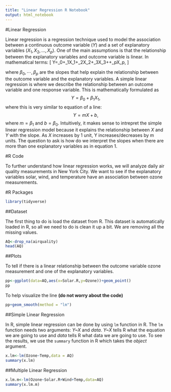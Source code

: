 ```yaml
---
title: "Linear Regression R Notebook"
output: html_notebook
---
```



#Linear Regression

Linear regression is a regression technique used to model the association between a continuous outcome variable $(Y)$ and a set of explanatory variables $(X_1,X_2,...,X_p)$. One of the main assumptions is that the relationship between the explanatory variables and outcome variable is linear. In mathematical terms:
\[\tag{1}
Y=\beta_0+\beta_1X_1+\beta_2X_2+\beta_3X_3+\cdots+\beta_pX_p,
\]

where $\beta_0,\cdots,\beta_p$ are the slopes that help explain the relationship between the outcome variable and the explanatory variables. A simple linear regression is where we describe the relationship between an outcome variable and one response variable. This is mathematically formulated as
$$\tag{2}
Y=\beta_0+\beta_1X_1,
$$
where this is very similar to equation of a line:
$$\tag{3}
Y=mX+b,
$$
where $m=\beta_1$ and $b=\beta_0$. Intuitively, it makes sense to intrepret the simple linear regression model because it explains the relationship between $X$ and $Y$ with the slope. As $X$ increases by 1 unit, Y increases/decreases by m units. The question to ask is how do we interpret the slopes when there are more than one explanatory variables as in equation 1. 

#R Code

To further understand how linear regression works, we will analyze daily air quality measurements in New York City. We want to see if the explanatory variables solar, wind, and temperature have an association between ozone measurements.

#R Packages

```r
library(tidyverse)
```


##Dataset

The first thing to do is load the dataset from R. This dataset is automatically loaded in R, so all we need to do is clean it up a bit. We are removing all the missing values.

```r
AQ<-drop_na(airquality)
head(AQ)
```

##Plots

To tell if there is a linear relationship between the outcome variable ozone measurement and one of the explanatory variables.
```r
pp<-ggplot(data=AQ,aes(x=Solar.R,y=Ozone))+geom_point()
pp
```

To help visualize the line **(do not worry about the code)**

```r
pp+geom_smooth(method = "lm")
```



##Simple Linear Regression

In R, simple linear regression can be done by using `lm` function in R. The `lm` function needs two arguments: *Y~X* and *data*. *Y~X* tells R what the equation we are going to use and *data* tells R what data we are going to use. To see the results, we use the `summary` function in R which takes the *object* argument.

```r
x.lm<-lm(Ozone~Temp,data = AQ)
summary(x.lm)
```


##Multiple Linear Regression

```r
x.lm.m<-lm(Ozone~Solar.R+Wind+Temp,data=AQ)
summary(x.lm.m)
```

